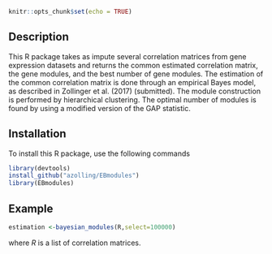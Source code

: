 

```r
knitr::opts_chunk$set(echo = TRUE)
```

## Description

This R package takes as impute several correlation matrices from
    gene expression datasets and returns the common estimated correlation matrix,
    the gene modules, and the best number of gene modules. The estimation of the
    common correlation matrix is done through an empirical Bayes model, as described
    in Zollinger et al. (2017) (submitted). The module construction is performed
    by hierarchical clustering. The optimal number of modules is found by using a
    modified version of the GAP statistic.

## Installation

To install this R package, use the following commands
```r
library(devtools)
install_github("azolling/EBmodules")
library(EBmodules)
```

## Example
```r
estimation <-bayesian_modules(R,select=100000)
```
where $R$ is a list of correlation matrices.
